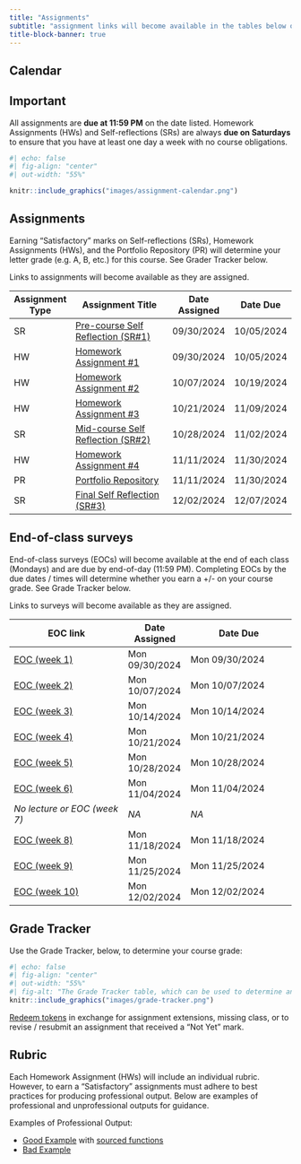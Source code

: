 ```yaml
---
title: "Assignments"
subtitle: "assignment links will become available in the tables below on the dates that they are assigned"
title-block-banner: true
---
```


## Calendar

:::{.callout-important icon=true}
## Important
All assignments are **due at 11:59 PM** on the date listed. Homework Assignments (HWs) and Self-reflections (SRs) are always **due on Saturdays** to ensure that you have at least one day a week with no course obligations.
:::


```r
#| echo: false
#| fig-align: "center"
#| out-width: "55%" 

knitr::include_graphics("images/assignment-calendar.png")
```


## Assignments
:::{.callout-important icon=true}
Earning "Satisfactory" marks on Self-reflections (SRs), Homework Assignments (HWs), and the Portfolio Repository (PR) will determine your letter grade (e.g. A, B, etc.) for this course. See Grader Tracker below.
:::

Links to assignments will become available as they are assigned.

| Assignment Type | Assignment Title                                         | Date Assigned | Date Due   |
|-----------------|----------------------------------------------------------|---------------|------------|
| SR              | [Pre-course Self Reflection (SR#1)](assignments/SR1.qmd){target="_blank"} | 09/30/2024    | 10/05/2024 |
| HW              | [Homework Assignment #1](assignments/HW1.qmd){target="_blank"}            | 09/30/2024    | 10/05/2024 |
| HW              | [Homework Assignment #2](assignments/HW2.qmd){target="_blank"}            | 10/07/2024    | 10/19/2024 |
| HW              | [Homework Assignment #3](assignments/HW3.qmd){target="_blank"}            | 10/21/2024    | 11/09/2024 |
| SR              | [Mid-course Self Reflection (SR#2)](assignments/SR2.qmd){target="_blank"} | 10/28/2024    | 11/02/2024 |
| HW              | [Homework Assignment #4](assignments/HW4.qmd){target="_blank"}            | 11/11/2024    | 11/30/2024 |
| PR              | [Portfolio Repository](assignments/PR.qmd){target="_blank"}               | 11/11/2024    | 11/30/2024 |
| SR              | [Final Self Reflection (SR#3)](assignments/SR3.qmd){target="_blank"}      | 12/02/2024    | 12/07/2024 |

## End-of-class surveys
:::{.callout-important icon=true}
End-of-class surveys (EOCs) will become available at the end of each class (Mondays) and are due by end-of-day (11:59 PM). Completing EOCs by the due dates / times will determine whether you earn a +/- on your course grade. See Grade Tracker below.
:::

Links to surveys will become available as they are assigned.
 

| EOC link                     | Date Assigned  | Date Due                   |
|------------------------------|----------------|----------------------------|
| [EOC (week 1)](https://forms.gle/7KsrhTo8eKGVbnV48){target="_blank"}  | Mon 09/30/2024 | Mon 09/30/2024|
| [EOC (week 2)](https://forms.gle/cojXqsJsFAotQndC8){target="_blank"}  | Mon 10/07/2024 | Mon 10/07/2024|
| [EOC (week 3)](https://forms.gle/sk7RrZeaCNjLVkru5){target="_blank"}  | Mon 10/14/2024 | Mon 10/14/2024|
| [EOC (week 4)](https://forms.gle/u43BYi3McB4nPxEp8){target="_blank"}  | Mon 10/21/2024 | Mon 10/21/2024|
| [EOC (week 5)](https://forms.gle/uey6mQc2CyUUAc6k7){target="_blank"}  | Mon 10/28/2024 | Mon 10/28/2024|
| [EOC (week 6)](https://forms.gle/nTf1iao32byVN7ZUA){target="_blank"}  | Mon 11/04/2024 | Mon 11/04/2024|
| *No lecture or EOC (week 7)* | *NA*           | *NA*        |
| [EOC (week 8)](https://forms.gle/TRj7vNBDEQmLFR9b8){target="_blank"}  | Mon 11/18/2024 | Mon 11/18/2024|
| [EOC (week 9)](https://forms.gle/m4sDdLSxpe2pjzGz8){target="_blank"}  | Mon 11/25/2024 | Mon 11/25/2024|
| [EOC (week 10)](https://forms.gle/99wrYNRxvVGL3gKj6){target="_blank"} | Mon 12/02/2024 | Mon 12/02/2024|

## Grade Tracker 

Use the Grade Tracker, below, to determine your course grade:

```r
#| echo: false
#| fig-align: "center"
#| out-width: "55%" 
#| fig-alt: "The Grade Tracker table, which can be used to determine an individual's course grade based on the number of 'Satisfactory' assignments completed, as well as descriptions on how to earn and use tokens"
knitr::include_graphics("images/grade-tracker.png")
```

[Redeem tokens](https://forms.gle/u51tdaAhSAQerHxh6) in exchange for assignment extensions, missing class, or to revise / resubmit an assignment that received a "Not Yet" mark.

## Rubric

Each Homework Assignment (HWs) will include an individual rubric. However, to earn a "Satisfactory" assignments must adhere to best practices for producing professional output. Below are examples of professional and unprofessional outputs for guidance. 

Examples of Professional Output:

- [Good Example](course-materials/resources/good-bad-example/good_example.qmd){target="_blank"} with [sourced functions](course-materials/resources/good-bad-example/functions.R){target="_blank"}
- [Bad Example](course-materials/resources/good-bad-example/bad_example.qmd){target="_blank"}

